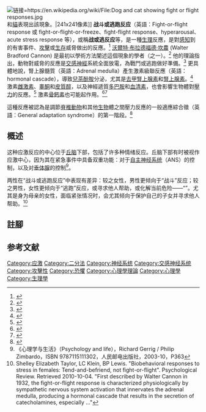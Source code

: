 {{medical}}[[File:Dog_and_cat_showing_fight_or_flight_responses.jpg|链接=https://en.wikipedia.org/wiki/File:Dog and cat showing fight or flight responses.jpg]]和[[貓|貓]]表現出該現象。|241x241像素]]
'''战斗或逃跑反应'''（英語：Fight-or-flight response 或 fight-or-flight-or-freeze、fight-flight response、hyperarousal、acute stress response 等），或稱'''战或逃反应'''等，是一種[[生理|生理]]反應，是對[[感知|感知]]到的有害事件、[[攻擊|攻擊]]或[[生存|生存]]威脅做出的反應。<ref name="Cannon - Fight or Flight Response">{{cite book|last=Cannon|first=Walter|title=Wisdom of the Body|year=1932|publisher=W.W. Norton & Company|location=United States|isbn=978-0393002058}}</ref> [[沃爾特·布拉德福·坎農|沃爾特·布拉德福德·坎農]] (Walter Bradford Cannon) 是最初以學術方法闡述這個現象的學者（之一）。{{efn|坎農在其著作''Bodily Changes in Pain, Hunger, Fear and Rage''（1915年，第一版）頁211 提到了“戰鬥或逃跑的必需品”（"the necessities of fighting or flight"）。}}<ref>{{Cite book|title=Bodily changes in pain, hunger, fear, and rage|author=[[Walter_Bradford_Cannon|Walter Bradford Cannon]]|publisher=[[Appleton-Century-Crofts|Appleton-Century-Crofts]]|year=1915|location=New York|pages=211}}</ref> 他的理論指出，動物對威脅的反應是[[交感神經|交感神經]]系統全面放電，為戰鬥或逃跑做好準備。<ref name="Jansen - Intro fight or flight physiology">{{cite journal|title=Central Command Neurons of the Sympathetic Nervous System: Basis of the Fight-or-Flight Response|last=Jansen|first=A|date=27 October 1995|journal=Science Magazine|issue=270|doi=10.1126/science.270.5236.644|volume=5236|pages=644–6|bibcode=1995Sci...270..644J|pmid=7570024|author3=Karpitsky, V|author4=Mettenleiter, M|author2=Nguyen, X|s2cid=38807605}}</ref> 更具體地說，腎上腺髓質（英語：Adrenal medulla）產生激素級聯反應（英語：hormonal cascade），導致[[兒茶酚胺|兒茶酚胺]]分泌，尤其是[[去甲腎上腺素|去甲腎上腺素]]和[[腎上腺素|腎上腺素]]。<ref>{{cite book|author=Walter Bradford Cannon|title=Bodily Changes in Pain, Hunger, Fear and Rage: An Account of Recent Researches into the Function of Emotional Excitement|year=1915|publisher=[[Appleton-Century-Crofts|Appleton-Century-Crofts]]}}</ref> 激素[[雌激素|雌激素]]、[[睾酮|睾酮]]和[[皮質醇|皮質醇]]，以及神經遞質[[多巴胺|多巴胺]]和[[血清素|血清素]]，也會影響生物體對[[壓力_(醫學)|壓力]]的反應。<ref>{{cite news|title=Adrenaline, Cortisol, Norepinephrine: The Three Major Stress Hormones, Explained|url=http://www.huffingtonpost.com/2013/04/19/adrenaline-cortisol-stress-hormones_n_3112800.html|access-date=16 August 2014|work=Huffington Post|date=April 19, 2014|archive-date=2014-08-06|archive-url=https://web.archive.org/web/20140806153323/http://www.huffingtonpost.com/2013/04/19/adrenaline-cortisol-stress-hormones_n_3112800.html|dead-url=no}}</ref> 激素[[骨鈣素|骨鈣素]]也可能起作用。<ref>{{Cite web|title=Fight or Flight May Be in Our Bones|url=https://www.scientificamerican.com/article/fight-or-flight-may-be-in-our-bones/|access-date=2020-06-22|last=Kwon|first=Diana|website=Scientific American|language=en|archive-date=2021-12-21|archive-url=https://web.archive.org/web/20211221112846/https://www.scientificamerican.com/article/fight-or-flight-may-be-in-our-bones/|dead-url=no}}</ref><ref>{{Cite web|title=Bone, not adrenaline, drives fight or flight response|url=https://phys.org/news/2019-09-bone-adrenaline-flight-response.html|access-date=2020-06-22|website=phys.org|language=en|archive-date=2021-12-21|archive-url=https://web.archive.org/web/20211221112840/https://phys.org/news/2019-09-bone-adrenaline-flight-response.html|dead-url=no}}</ref>

這種反應被認為是調節[[脊椎動物|脊椎動物]]和其他[[生物|生物]]體之間壓力反應的一般適應綜合徵（英語：General adaptation syndrome）的第一階段。<ref name="Pathology - Theory Medical Student's Library">{{cite book|last=Gozhenko|first=A|title=PATHOLOGY – Theory. Medical Student's Library|year=2009|publisher=Radom|pages=270–275|author2=Gurkalova, I.P.|author3=Zukow, W|author4=Kwasnik, Z}}</ref>

== 概述 ==
这种应激反应的中心位于[[丘脑|丘脑]]下部，包括了许多种情绪反应。丘脑下部有时被视作应激中心，因为其在紧急事件中具备双重功能：对于[[自主神经系统|自主神经系统]]（ANS）的控制，以及对[[垂體|垂体腺]]的控制<ref>《心理学与生活》（Psychology and life），Richard Gerrig / Philip Zimbardo，ISBN 9787115111302，人民邮电出版社，2003-10，P363</ref>。

两性在“战斗或逃跑反应”中表现有差异：较之女性，男性更倾向于“战斗”反应；较之男性，女性更倾向于“逃跑”反应，或寻求他人帮助，或化解当前危险——“{{ill|结盟与友好|en|Tend_and_befriend}}”。尤其是身为母亲的女性，面临紧张情况时，会尤其倾向于保护自己的子女并寻求他人帮助。<ref> Shelley Elizabeth Taylor, LC Klein, BP Lewis. "Biobehavioral responses to stress in females: Tend-and-befriend, not fight-or-flight". Psychological Review. Retrieved 2010-10-04. "First described by Walter Cannon in 1932, the fight-or-flight response is characterized physiologically by sympathetic nervous system activation that innervates the adrenal medulla, producing a hormonal cascade that results in the secretion of catecholamines, especially ..."</ref>

== 註腳 ==
{{notelist}}

==参考文献==
{{Reflist|30em}}
<div class="references-small">{{Wikibooks|超普通心理学/壓力與健康#一般適應症候群理論(general_adaptation_syndrome，GAS)}}<references></references>
</div>


[[Category:应激|Category:应激]]
[[Category:二分法|Category:二分法]]
[[Category:神经系统|Category:神经系统]]
[[Category:交感神经系统|Category:交感神经系统]]
[[Category:攻擊性|Category:攻擊性]]
[[Category:恐懼|Category:恐懼]]
[[Category:心理學理論|Category:心理學理論]]
[[Category:心理學|Category:心理學]]
[[Category:生理學|Category:生理學]]